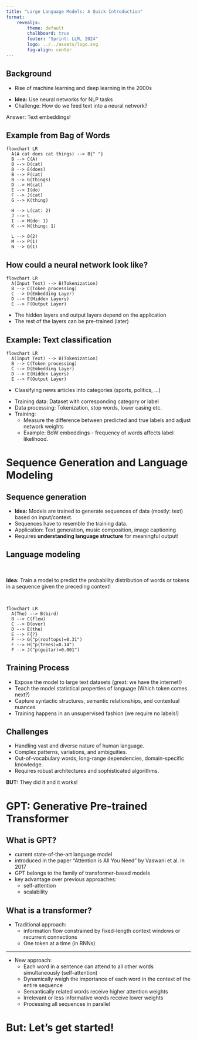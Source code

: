 ```yaml
---
title: "Large Language Models: A Quick Introduction"
format: 
    revealjs:
        theme: default
        chalkboard: true
        footer: "Sprint: LLM, 2024"
        logo: ../../assets/logo.svg
        fig-align: center
---
```


## Background

- Rise of machine learning and deep learning in the 2000s
 
::: {.incremental}
- **Idea:** Use neural networks for NLP tasks
- Challenge: How do we feed text into a neural network? 
:::

::: {.fragment}

Answer: Text embeddings! 

:::


## Example from Bag of Words
```mermaid
flowchart LR
  A(A cat does cat things) --> B{" "}
  B --> C(A)
  B --> D(cat)
  B --> E(does)
  B --> F(cat)
  B --> G(things)
  D --> H(cat)
  E --> I(do)
  F --> J(cat)
  G --> K(thing)

  H --> L(cat: 2)
  J --> L
  I --> M(do: 1)
  K --> N(thing: 1)

  L --> O(2)
  M --> P(1)
  N --> Q(1)

```


## How could a neural network look like? 

```mermaid
flowchart LR
  A(Input Text) --> B(Tokenization)
  B --> C(Token processing)
  C --> D(Embedding Layer)
  D --> E(Hidden Layers)
  E --> F(Output Layer)
```

- The hidden layers and output layers depend on the application
- The rest of the layers can be pre-trained (later)


## Example: Text classification

```mermaid
flowchart LR
  A(Input Text) --> B(Tokenization)
  B --> C(Token processing)
  C --> D(Embedding Layer)
  D --> E(Hidden Layers)
  E --> F(Output Layer)
```

- Classifying news articles into categories (sports, politics, ...)

::: {.incremental}
  
  - Training data: Dataset with corresponding category or label
  - Data processing: Tokenization, stop words, lower casing etc.
  - Training: 
    - Measure the difference between predicted and true labels and adjust network weights
    - Example: BoW embeddings - frequency of words affects label likelihood.
:::

# Sequence Generation and Language Modeling

## Sequence generation 
- **Idea:** Models are trained to generate sequences of data (mostly: text) based on input/context.
- Sequences have to resemble the training data.
- Application: Text generation, music composition, image captioning
- Requires **understanding language structure** for meaningful output!


## Language modeling 

&nbsp;

**Idea:** Train a model to predict the probability distribution of words or tokens in a sequence given the preceding context!

&nbsp;

```mermaid
flowchart LR
  A(The) --> B(bird)
  B --> C(flew)
  C --> D(over)
  D --> E(the)
  E --> F{?}
  F --> G("p(rooftops)=0.31")
  F --> H("p(trees)=0.14")
  F --> J("p(guitar)=0.001")
```


## Training Process

- Expose the model to large text datasets (great: we have the internet!)
- Teach the model statistical properties of language (Which token comes next?)
- Capture syntactic structures, semantic relationships, and contextual nuances
- Training happens in an unsupervised fashion (we require no labels!)
  

## Challenges
- Handling vast and diverse nature of human language.
- Complex patterns, variations, and ambiguities.
- Out-of-vocabulary words, long-range dependencies, domain-specific knowledge.
- Requires robust architectures and sophisticated algorithms.

**BUT:** They did it and it works!


# GPT: Generative Pre-trained Transformer

## What is GPT? 

- current state-of-the-art language model
- introduced in the paper "Attention is All You Need" by Vaswani et al. in 2017
- GPT belongs to the family of transformer-based models
- key advantage over previous approaches: 
  - self-attention 
  - scalability

## What is a transformer? 

- Traditional approach: 
  - information flow constrained by fixed-length context windows or recurrent connections
  - One token at a time (in RNNs)

---

- New approach: 
  - Each word in a sentence can attend to all other words simultaneously (self-attention)
  - Dynamically weigh the importance of each word in the context of the entire sequence
  - Semantically related words receive higher attention weights 
  - Irrelevant or less informative words receive lower weights
  - Processing all sequences in parallel

# But: Let's get started!

